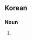 ==Korean==
{{ko-hanjatab}}

===Noun===
{{ko-noun|hj|hangeul=남자친구}}

# {{hanja form of|남자친구|[[boyfriend]]}}